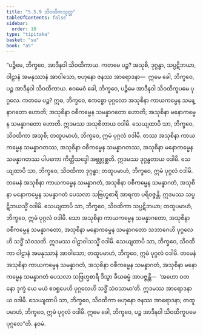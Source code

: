 ```yaml
---
title: "5.5.9 သိဝထိကသုတ္တ"
tableOfContents: false
sidebar:
  order: 10
type: "tipitaka"
basket: "su"
book: "a5"
---
```



<DynamicBreadcrumb />

<Division number="249" book="a5">

<Paragraph number="1336" book="a5">
“ပဉ္စိမေ, ဘိက္ခဝေ, အာဒီနဝါ သိဝထိကာယ. ကတမေ ပဉ္စ? အသုစိ, ဒုဂ္ဂန္ဓာ, သပ္ပဋိဘယာ, ဝါဠာနံ အမနုဿာနံ အာဝါသော, ဗဟုနော ဇနဿ အာရောဒနာ—  ဣမေ ခေါ, ဘိက္ခဝေ, ပဉ္စ အာဒီနဝါ သိဝထိကာယ.
</Paragraph>

<Paragraph number="1337" book="a5">
ဧဝမေဝံ ခေါ, ဘိက္ခဝေ, ပဉ္စိမေ အာဒီနဝါ သိဝထိကူပမေ ပုဂ္ဂလေ. ကတမေ ပဉ္စ? ဣဓ, ဘိက္ခဝေ, ဧကစ္စော ပုဂ္ဂလော အသုစိနာ ကာယကမ္မေန သမန္နာဂတော ဟောတိ; အသုစိနာ ဝစီကမ္မေန သမန္နာဂတော ဟောတိ; အသုစိနာ မနောကမ္မေန သမန္နာဂတော ဟောတိ. ဣဒမဿ အသုစိတာယ ဝဒါမိ. သေယျထာပိ သာ, ဘိက္ခဝေ, သိဝထိကာ အသုစိ; တထူပမာဟံ, ဘိက္ခဝေ, ဣမံ ပုဂ္ဂလံ ဝဒါမိ.
</Paragraph>

<Paragraph number="1338" book="a5">
တဿ အသုစိနာ ကာယကမ္မေန သမန္နာဂတဿ, အသုစိနာ ဝစီကမ္မေန သမန္နာဂတဿ, အသုစိနာ မနောကမ္မေန သမန္နာဂတဿ ပါပကော ကိတ္တိသဒ္ဒေါ အဗ္ဘုဂ္ဂစ္ဆတိ. ဣဒမဿ ဒုဂ္ဂန္ဓတာယ ဝဒါမိ. သေယျထာပိ သာ, ဘိက္ခဝေ, သိဝထိကာ ဒုဂ္ဂန္ဓာ; တထူပမာဟံ, ဘိက္ခဝေ, ဣမံ ပုဂ္ဂလံ ဝဒါမိ.
</Paragraph>

<Paragraph number="1339" book="a5">
တမေနံ အသုစိနာ ကာယကမ္မေန သမန္နာဂတံ, အသုစိနာ ဝစီကမ္မေန သမန္နာဂတံ, အသုစိနာ မနောကမ္မေန သမန္နာဂတံ ပေသလာ သဗြဟ္မစာရီ အာရကာ ပရိဝဇ္ဇန္တိ. ဣဒမဿ သပ္ပဋိဘယသ္မိံ ဝဒါမိ. သေယျထာပိ သာ, ဘိက္ခဝေ, သိဝထိကာ သပ္ပဋိဘယာ; တထူပမာဟံ, ဘိက္ခဝေ, ဣမံ ပုဂ္ဂလံ ဝဒါမိ.
</Paragraph>

<Paragraph number="1340" book="a5">
သော အသုစိနာ ကာယကမ္မေန သမန္နာဂတော, အသုစိနာ ဝစီကမ္မေန သမန္နာဂတော, အသုစိနာ မနောကမ္မေန သမန္နာဂတော သဘာဂေဟိ ပုဂ္ဂလေဟိ သဒ္ဓိံ သံဝသတိ. ဣဒမဿ ဝါဠာဝါသသ္မိံ ဝဒါမိ. သေယျထာပိ သာ, ဘိက္ခဝေ, သိဝထိကာ ဝါဠာနံ အမနုဿာနံ အာဝါသော; တထူပမာဟံ, ဘိက္ခဝေ, ဣမံ ပုဂ္ဂလံ ဝဒါမိ.
</Paragraph>

<Paragraph number="1341" book="a5">
တမေနံ အသုစိနာ ကာယကမ္မေန သမန္နာဂတံ, အသုစိနာ ဝစီကမ္မေန သမန္နာဂတံ, အသုစိနာ မနောကမ္မေန သမန္နာဂတံ ပေသလာ သဗြဟ္မစာရီ ဒိသွာ ခီယဓမ္မံ အာပဇ္ဇန္တိ—  ‘အဟော ဝတ နော ဒုက္ခံ ယေ မယံ ဧဝရူပေဟိ ပုဂ္ဂလေဟိ သဒ္ဓိံ သံဝသာမာ’တိ. ဣဒမဿ အာရောဒနာယ ဝဒါမိ. သေယျထာပိ သာ, ဘိက္ခဝေ, သိဝထိကာ ဗဟုနော ဇနဿ အာရောဒနာ; တထူပမာဟံ, ဘိက္ခဝေ, ဣမံ ပုဂ္ဂလံ ဝဒါမိ. ဣမေ ခေါ, ဘိက္ခဝေ, ပဉ္စ အာဒီနဝါ သိဝထိကူပမေ ပုဂ္ဂလေ”တိ.

</Paragraph>
</Division>

<Paragraph number="1342" type="center" book="a5">
နဝမံ.
</Paragraph>